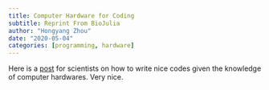 ```yaml
---
title: Computer Hardware for Coding
subtitle: Reprint From BioJulia
author: "Hongyang Zhou"
date: "2020-05-04"
categories: [programming, hardware]
---
```


Here is a [post](https://biojulia.net/post/hardware/) for scientists on how to write nice codes given the knowledge of computer hardwares. Very nice.